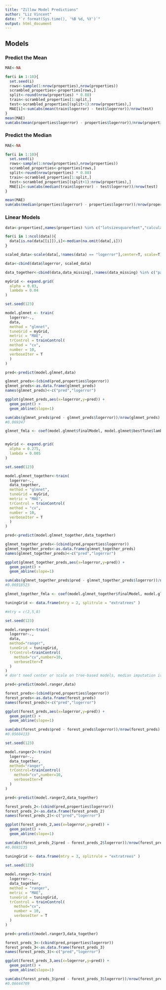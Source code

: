 ```yaml
---
title: "Zillow Model Predictions"
author: "Liz Vincent"
date: "`r format(Sys.time(), '%B %d, %Y')`"
output: html_document
---
```

## Models

### Predict the Mean
```r
MAE<-NA

for(i in 1:10){
  set.seed(i)
  rows<-sample(1:nrow(properties),nrow(properties))
  scrambled_properties<-properties[rows,]
  split<-round(nrow(properties) * 0.80)
  train<-scrambled_properties[1:split,]
  test<-scrambled_properties[(split+1):nrow(properties),]
  MAE[i]<-sum(abs(mean(train$logerror) - test$logerror))/nrow(test)
}
mean(MAE)
sum(abs(mean(properties$logerror) - properties$logerror))/nrow(properties)
```

### Predict the Median
```r
MAE<-NA

for(i in 1:10){
  set.seed(i)
  rows<-sample(1:nrow(properties),nrow(properties))
  scrambled_properties<-properties[rows,]
  split<-round(nrow(properties) * 0.80)
  train<-scrambled_properties[1:split,]
  test<-scrambled_properties[(split+1):nrow(properties),]
  MAE[i]<-sum(abs(median(train$logerror) - test$logerror))/nrow(test)
}

mean(MAE)
sum(abs(median(properties$logerror) - properties$logerror))/nrow(properties)
```

### Linear Models
```r
data<-properties[,names(properties) %in% c("lotsizesquarefeet","calculatedfinishedsquarefeet","bathroomcnt","yearbuilt","logerror","bedroomcnt","latitude","longitude","roomcnt")]

for(i in 1:ncol(data)){
  data[is.na(data[[i]]),i]<-median(na.omit(data[,i]))
}

scaled_data<-scale(data[,!names(data) == "logerror"],center=T, scale=T)

data<-cbind(data$logerror, scaled_data)

data_together<-cbind(data,data_missing[,!names(data_missing) %in% c("parcelid","logerror")])
```

```r
myGrid <- expand.grid(
  alpha = 0.03,
  lambda = 0.04
)

set.seed(123)

model.glmnet <- train(
  logerror~.,
  data,
  method = "glmnet",
  tuneGrid = myGrid,
  metric = "MAE",
  trControl = trainControl(
  method = "cv",
  number = 10,
  verboseIter = T
  )
)

pred<-predict(model.glmnet,data)

glmnet_preds<-(cbind(pred,properties$logerror))
glmnet_preds<-as.data.frame(glmnet_preds)
names(glmnet_preds)<-c("pred","logerror")

ggplot(glmnet_preds,aes(x=logerror,y=pred)) + 
  geom_point() +
  geom_abline(slope=1)

sum(abs(glmnet_preds$pred - glmnet_preds$logerror))/nrow(glmnet_preds)
#0.069247

glmnet_fmla <- coef(model.glmnet$finalModel, model.glmnet$bestTune$lambda)


myGrid <- expand.grid(
  alpha = 0.275,
  lambda = 0.005
)

set.seed(123)

model.glmnet_together<-train(
  logerror~.,
  data_together,
  method = "glmnet",
  tuneGrid = myGrid,
  metric = "MAE",
  trControl = trainControl(
  method = "cv",
  number = 10,
  verboseIter = T
  )
)

pred<-predict(model.glmnet_together,data_together)

glmnet_together_preds<-(cbind(pred,properties$logerror))
glmnet_together_preds<-as.data.frame(glmnet_together_preds)
names(glmnet_together_preds)<-c("pred","logerror")

ggplot(glmnet_together_preds,aes(x=logerror,y=pred)) + 
  geom_point() +
  geom_abline(slope=1)

sum(abs(glmnet_together_preds$pred - glmnet_together_preds$logerror))/nrow(glmnet_together_preds)
#0.06918523

glmnet_together_fmla <- coef(model.glmnet_together$finalModel, model.glmnet_together$bestTune$lambda)
```

```r
tuningGrid <- data.frame(mtry = 2, splitrule = "extratrees" )

#mtry = c(2,5,8)

set.seed(123)

model.ranger<-train(
  logerror~.,
  data,
  method="ranger",
  tuneGrid = tuningGrid,
  trControl=trainControl(
    method="cv",number=10,
    verboseIter=T
  )
)
# don't need center or scale on tree-based models, median imputation is fine

pred<-predict(model.ranger,data)

forest_preds<-(cbind(pred,properties$logerror))
forest_preds<-as.data.frame(forest_preds)
names(forest_preds)<-c("pred","logerror")

ggplot(forest_preds,aes(x=logerror,y=pred)) + 
  geom_point() +
  geom_abline(slope=1)

sum(abs(forest_preds$pred - forest_preds$logerror))/nrow(forest_preds)
#0.05604133
```

```r
set.seed(123)

model.ranger2<-train(
  logerror~.,
  data_together,
  method="ranger",
  trControl=trainControl(
    method="cv",number=10,
    verboseIter=T
  )
)

pred<-predict(model.ranger2,data_together)

forest_preds_2<-(cbind(pred,properties$logerror))
forest_preds_2<-as.data.frame(forest_preds_2)
names(forest_preds_2)<-c("pred","logerror")

ggplot(forest_preds_2,aes(x=logerror,y=pred)) + 
  geom_point() +
  geom_abline(slope=1)

sum(abs(forest_preds_2$pred - forest_preds_2$logerror))/nrow(forest_preds_2)
#0.0693135
```

```r
tuningGrid <- data.frame(mtry = 3, splitrule = "extratrees" )
  
set.seed(123)

model.ranger3<-train(
  logerror~.,
  data_together,
  method = "ranger",
  metric = "MAE",
  tuneGrid = tuningGrid,
  trControl = trainControl(
    method="cv",
    number = 10,
    verboseIter = T
  )
)

pred<-predict(model.ranger3,data_together)

forest_preds_3<-(cbind(pred,properties$logerror))
forest_preds_3<-as.data.frame(forest_preds_3)
names(forest_preds_3)<-c("pred","logerror")

ggplot(forest_preds_3,aes(x=logerror,y=pred)) + 
  geom_point() +
  geom_abline(slope=1)

sum(abs(forest_preds_3$pred - forest_preds_3$logerror))/nrow(forest_preds_3)
#0.06644709
```
